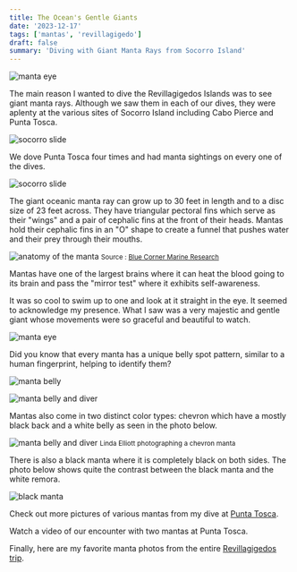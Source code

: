 ```yaml
---
title: The Ocean's Gentle Giants
date: '2023-12-17'
tags: ['mantas', 'revillagigedo']
draft: false
summary: 'Diving with Giant Manta Rays from Socorro Island'
---
```


<Image
  src="/static/images/socorro-mantas/manta-diver.jpg"
  width={800}
  height={600}
  alt="manta eye"
/>

The main reason I wanted to dive the Revillagigedos Islands was to see giant manta rays. Although we saw them in each of our dives, they were aplenty at the various sites of Socorro Island including Cabo Pierce and Punta Tosca.

<Image
  src="/static/images/socorro-mantas/socorro-slide.jpg"
  width={800}
  height={600}
  alt="socorro slide"
/>

We dove Punta Tosca four times and had manta sightings on every one of the dives.

<Image
  src="/static/images/socorro-mantas/punta-tosca.jpg"
  width={800}
  height={600}
  alt="socorro slide"
/>

The giant oceanic manta ray can grow up to 30 feet in length and to a disc size of 23 feet across. They have triangular pectoral fins which serve as their "wings" and a pair of cephalic fins at the front of their heads. Mantas hold their cephalic fins in an "O" shape to create a funnel that pushes water and their prey through their mouths.

<Image
  src="/static/images/socorro-mantas/manta-anatomy.jpeg"
  width={800}
  height={600}
  alt="anatomy of the manta"
/>
<small>
  Source :
  <a href="https://bluecornerconservation.org/manta-rays-of-penida" target="_blank">
    Blue Corner Marine Research
  </a>
</small>

Mantas have one of the largest brains where it can heat the blood going to its brain and pass the "mirror test" where it exhibits self-awareness.

It was so cool to swim up to one and look at it straight in the eye. It seemed to acknowledge my presence. What I saw was a very majestic and gentle giant whose movements were so graceful and beautiful to watch.

<Image src="/static/images/socorro-mantas/manta-eye.jpg" width={800} height={600} alt="manta eye" />

Did you know that every manta has a unique belly spot pattern, similar to a human fingerprint, helping to identify them?

<Image
  src="/static/images/socorro-mantas/manta-belly.jpg"
  width={800}
  height={600}
  alt="manta belly"
/>

<Image
  src="/static/images/socorro-mantas/manta-belly-diver.jpg"
  width={800}
  height={600}
  alt="manta belly and diver"
/>

Mantas also come in two distinct color types: chevron which have a mostly black back and a white belly as seen in the photo below.

<Image
  src="/static/images/socorro-mantas/linda-manta.jpg"
  width={800}
  height={600}
  alt="manta belly and diver"
/>
<small>Linda Elliott photographing a chevron manta</small>

There is also a black manta where it is completely black on both sides. The photo below shows quite the contrast between the black manta and the white remora.

<Image
  src="/static/images/socorro-mantas/black-manta.jpg"
  width={800}
  height={600}
  alt="black manta"
/>

Check out more pictures of various mantas from my dive at [Punta Tosca](https://generosalitton.smugmug.com/PuntaTosca/n-wf59Pg/).

Watch a video of our encounter with two mantas at Punta Tosca.

<YouTube embedId="uUwi4hloM9c?si=K6JgDYP2OAEtgDag" />

Finally, here are my favorite manta photos from the entire [Revillagigedos trip](https://generosalitton.smugmug.com/Mantas-of-Revillagigedos/n-VNvWHx/).
